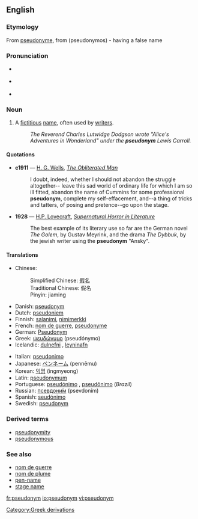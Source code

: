 {{see|Pseudonym}}
==English==
{{wikipedia}}
===Etymology===
From {{F.}} [[pseudonyme]], from {{Gr.}} (pseudonymos) - having a false name

===Pronunciation===
*{{IPA|/ˈsjuːdəʊnɪm/}} {{italbrac|[[RP]]}}
*{{IPA|/ˈsudoʊnɪm/}} {{italbrac|US}}
*{{audio|en-us-pseudonym.ogg|Audio (US)}}

===Noun===
{{en-noun}}

# A [[fictitious]] [[name]], often used by [[writer]]s.
#:''The Reverend Charles Lutwidge Dodgson wrote "Alice's Adventures in Wonderland" under the '''pseudonym''' Lewis Carroll.''

====Quotations====
*'''c1911''' — [[w:H. G. Wells|H. G. Wells]], ''[[s:The Obliterated Man|The Obliterated Man]]''
*:I doubt, indeed, whether I should not abandon the struggle altogether-- leave this sad world of ordinary life for which I am so ill fitted, abandon the name of Cummins for some professional '''pseudonym''', complete my self-effacement, and--a thing of tricks and tatters, of posing and pretence--go upon the stage.
*'''1928''' — [[w:H.P. Lovecraft|H.P. Lovecraft]], ''[[s:Supernatural Horror in Literature|Supernatural Horror in Literature]]''
*:The best example of its literary use so far are the German novel ''The Golem'', by Gustav Meyrink, and the drama ''The Dybbuk'', by the jewish writer using the '''pseudonym''' "Ansky".

====Translations====
{{top}}
*Chinese: 
*:Simplified Chinese: [[假名]]
*:Traditional Chinese: 假名
*:Pinyin: jiaming
*Danish: [[#Danish|pseudonym]]
*Dutch: [[pseudoniem]] {{n}}
*Finnish: [[salanimi]], [[nimimerkki]]
*French: [[nom de guerre]], [[pseudonyme]]
*German: [[Pseudonym]] {{n}}
*Greek: [[ψευδώνυμο]] (pseudónymo) {{n}}
*Icelandic: [[dulnefni]] {{n}}, [[leyninafn]] {{n}}
{{mid}}
*Italian: [[pseudonimo]] {{m}}
*Japanese: [[ペンネーム]] (pennēmu)
*Korean: [[익명]] (ingmyeong)
*Latin: [[pseudonymum]] {{n}}
*Portuguese: [[pseudónimo]] {{m}}, [[pseudônimo]] {{m}} (''Brazil'')
*Russian: [[псевдоним|псевдони́м]] (psevdoním)
*Spanish: [[seudónimo]] {{m}}
*Swedish: [[#Swedish|pseudonym]]
{{bottom}}

===Derived terms===
*[[pseudonymity]]
*[[pseudonymous]]

===See also===
*[[nom de guerre]]
*[[nom de plume]]
*[[pen-name]]
*[[stage name]]

[[Category:Greek derivations]]

[[fr:pseudonym]]
[[io:pseudonym]]
[[vi:pseudonym]]